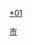 {{Catnav|頁面分類|...|地级市|贵州地级市|贵阳|贵阳行政区划}}
{{Catnav|頁面分類|...|地级行政区|贵州市州|贵州各市州行政区划|贵阳行政区划}}
{{Catnav|頁面分類|...|贵州行政区划|贵州县级行政区|贵州各市州县级行政区}}
{{Catnav|頁面分類|...|中国各省行政区划|贵州行政区划|贵州市州|贵州各市州行政区划|贵州各市州县级行政区}}

[[category:贵阳行政区划|*01]]
[[Category:贵州各市州县级行政区|市]]